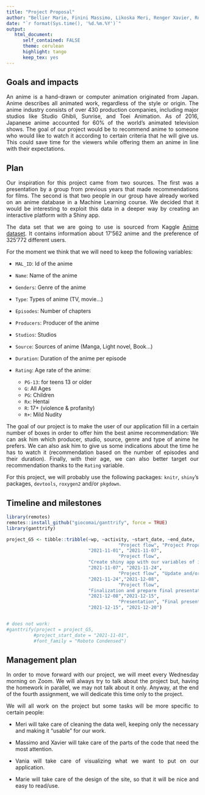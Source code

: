 ```yaml
---
title: "Project Proposal"
author: "Bellier Marie, Finini Massimo, Likoska Meri, Renger Xavier, Rodrigues Telo Ramos Vania "
date: "`r format(Sys.time(), '%d.%m.%Y')`"
output:
   html_document:
      self_contained: FALSE
      theme: cerulean
      highlight: tango
      keep_tex: yes
---
```

<style>
body {
text-align: justify}
</style>


## Goals and impacts

An anime is a hand-drawn or computer animation originated from Japan. 
Anime describes all animated work, regardless of the style or origin. 
The anime industry consists of over 430 production companies, including major studios like Studio Ghibli, Sunrise, and Toei Animation. 
As of 2016, Japanese anime accounted for 60% of the world’s animated television shows.
The goal of our project would be to recommend anime to someone who would like to watch it according to certain criteria that he will give us.
This could save time for the viewers while offering them an anime in line with their expectations. 


## Plan

Our inspiration for this project came from two sources. 
The first was a presentation by a group from previous years that made recommendations for films. 
The second is that two people in our group have already worked on an anime database in a Machine Learning course. 
We decided that it would be interesting to exploit this data in a deeper way by creating an interactive platform with a Shiny app.


The data set that we are going to use is sourced from Kaggle [Anime dataset](https://www.kaggle.com/hernan4444/anime-recommendation-database-2020?select=watching_status.csv). 
It contains information about 17'562 anime and the preference of 325'772 different users.

For the moment we think that we will need to keep the following variables: 

- `MAL_ID`: Id of the anime

- `Name`: Name of the anime

- `Genders`: Genre of the anime

- `Type`: Types of anime (TV, movie...)

- `Episodes`: Number of chapters

- `Producers`: Producer of the anime

- `Studios`: Studios

- `Source`: Sources of anime (Manga, Light novel, Book...)

- `Duration`: Duration of the anime per episode

- `Rating`: Age rate of the anime:
  - `PG-13`: for teens 13 or older 
  - `G`: All Ages 
  - `PG`: Children 
  - `Rx`: Hentai 
  - `R`: 17+ (violence & profanity) 
  - `R+`: Mild Nudity

The goal of our project is to make the user of our application fill in a certain number of boxes in order to offer him the best anime recommendation: 
We can ask him which producer, studio, source, genre and type of anime he prefers. 
We can also ask him to give us some indications about the time he has to watch it (recommendation based on the number of episodes and their duration). 
Finally, with their age, we can also better target our recommendation thanks to the `Rating` variable. 

For this project, we will probably use the following packages: `knitr`, `shiny`'s packages, `devtools`, `roxygen2` and/or `pkgdown`.


## Timeline and milestones

```r
library(remotes)
remotes::install_github("giocomai/ganttrify", force = TRUE)
library(ganttrify)

project_G5 <- tibble::tribble(~wp, ~activity, ~start_date, ~end_date,
                                         "Project flow", "Project Proposal", 
                              "2021-11-01", "2021-11-07", 
                                         "Project flow", 
                              "Create shiny app with our variables of interest",
                              "2021-11-07", "2021-11-24",
                                         "Project flow", "Update and/or add new things",
                              "2021-11-24","2021-12-08",
                                         "Project flow", 
                              "Finalization and prepare final presentation",
                              "2021-12-08","2021-12-15",
                                         "Presentation", "Final presentation", 
                              "2021-12-15", "2021-12-20") 


# does not work:
#ganttrify(project = project_G5,
          #project_start_date = "2021-11-01",
          #font_family = "Roboto Condensed")

```


## Management plan

In order to move forward with our project, we will meet every Wednesday morning on Zoom. 
We will always try to talk about the project but, having the homework in parallel, we may not talk about it only. 
Anyway, at the end of the fourth assignment, we will dedicate this time only to the project.

We will all work on the project but some tasks will be more specific to certain people: 

- Meri will take care of cleaning the data well, keeping only the necessary and making it "usable" for our work.

- Massimo and Xavier will take care of the parts of the code that need the most attention.

- Vania will take care of visualizing what we want to put on our application.

- Marie will take care of the design of the site, so that it will be nice and easy to read/use.

